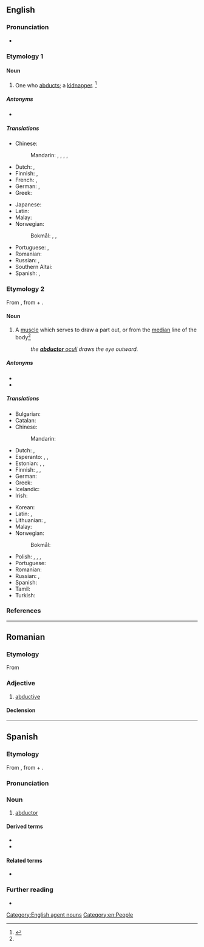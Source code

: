 ==English==

===Pronunciation===
* {{a|US}} {{IPA|en|/æbˈdʌk.tɚ/|/æbˈdʌk.tə/}}

===Etymology 1===
{{suffix|en|abduct|or}}

====Noun====
{{en-noun}}

# One who [[abduct|abducts]]; a [[kidnapper]]. {{defdate|mid 19th century}}<ref name="SOED">{{R:SOED5|page=3}}</ref>

=====Antonyms=====
* {{l|en|abductee}}

=====Translations=====
{{trans-top|kidnapper}}
* Chinese:
*: Mandarin: {{t+|cmn|誘拐者|sc=Hani}}, {{t+|cmn|诱拐者|tr=yòuguǎizhě|sc=Hani}}, {{t+|cmn|綁架者|sc=Hani}}, {{t+|cmn|绑架者|tr=bǎngjiàzhě|sc=Hani}}, {{t+|cmn|劫持者|tr=jiéchízhě|sc=Hani}}
* Dutch: {{t+|nl|ontvoerder|m}}, {{t+|nl|kidnapper|m}}
* Finnish: {{t|fi|ihmisryöstäjä}}, {{t+|fi|kidnappaaja}}
* French: {{t+|fr|abducteur|m}}, {{t|fr|abducteuse|f}}
* German: {{t+|de|Entführer|m}}, {{t+|de|Entführerin|f}}
* Greek: {{t+|el|απαγωγέας|m|f}}
{{trans-mid}}
* Japanese: {{t|ja|誘拐犯|tr=ゆうかいはん, yūkaihan|sc=Jpan}}
* Latin: {{t|la|raptor|m}}
* Malay: {{t|ms|penculik}}
* Norwegian:
*: Bokmål: {{t+|nb|kidnapper|m}}, {{t|nb|barnerøver}} {{qualifier|child kidnapper}}, {{t|nb|kidnapperske|m|f}} {{qualifier|female}}
* Portuguese: {{t|pt|raptor|m}}, {{t+|pt|sequestrador|m}}
* Romanian: {{t+|ro|răpitor|m}}
* Russian: {{t+|ru|похити́тель|m}}, {{t+|ru|похити́тельница|f}}
* Southern Altai: {{t|alt|уурчы}}
* Spanish: {{t+|es|raptor|m}}, {{t+|es|secuestrador|m}}
{{trans-bottom}}

===Etymology 2===
From {{bor|en|NL.|abductor}}, from {{m|la|abdūcō}} + {{m|la|-tor}}.

====Noun====
{{en-noun|s|abductores}}

# {{lb|en|anatomy}} A [[muscle]] which serves to draw a part out, or from the [[median]] line of the body{{defdate|early 17th century}}<ref name="SOED" />
#: ''the [[abductor oculi|'''abductor''' oculi]] draws the eye outward. ''

=====Antonyms=====
* {{l|en|abductee}}
* {{l|en|adductor}}

=====Translations=====
{{trans-top|muscle}}
* Bulgarian: {{t+|bg|абдуктор|m}}
* Catalan: {{t|ca|abductor|m}}
* Chinese:
*: Mandarin: {{t-needed|cmn}}
* Dutch: {{t+|nl|abductor|m}}, {{t+|nl|afvoerder|m}}
* Esperanto: {{t|eo|abduktoro}}, {{t|eo|abdukcimuskolo}}, {{t|eo|abdukcia muskolo}}
* Estonian: {{t+|et|eemaldaja}}, {{t+|et|abduktor}}, {{t+|et|eemaldajalihas}}
* Finnish: {{t+|fi|loitontajalihas}}, {{t+|fi|abduktori}}, {{t+|fi|loitontaja}}
* German: {{t+|de|Abduktor|m}}
* Greek: {{t|el|απαγωγός μυς|m}}
* Icelandic: {{t|is|fráfærir}}
* Irish: {{t|ga|matán abduchtach|m}}
{{trans-mid}}
* Korean: {{t-needed|ko}}
* Latin: {{t|la|musculus abductor|m}}, {{t|la|abductor|m}}
* Lithuanian: {{t|lt|atitraukiamasis raumuo|m}}, {{t+|lt|abduktorius|m}}
* Malay: {{t|ms|abduktor}}
* Norwegian:
*: Bokmål: {{t|nb|abduktor|m}}
* Polish: {{t+|pl|abduktor}}, {{t|pl|mięsień odwodziciel|m}}, {{t+|pl|odwodziciel|m}}, {{t|pl|mięsień odwodzący|m}}
* Portuguese: {{t|pt|abdutor|m}}
* Romanian: {{t+|ro|mușchi abductor}}
* Russian: {{t+|ru|абду́ктор|m}}, {{t|ru|отводя́щая мы́шца|f}}
* Spanish: {{t+|es|abductor|m}}
* Tamil: {{t-needed|ta}}
* Turkish: {{t-needed|tr}}
{{trans-bottom}}

===References===
<references/>

[[Category:English agent nouns]]
[[Category:en:People]]

----

==Romanian==

===Etymology===
From {{bor|ro|fr|abducteur}}

===Adjective===
{{ro-adj}}

# [[abductive]]

====Declension====
{{ro-decl-adj}}

----

==Spanish==

===Etymology===
From {{bor|es|NL.|abductor}}, from {{m|la|abdūcō}} + {{m|la|-tor}}.

===Pronunciation===
{{es-IPA}}

===Noun===
{{es-noun|m}}

# {{lb|es|anatomy}} [[#English|abductor]]

====Derived terms====
* {{l|es|abductor largo del pulgar}}
* {{l|es|abductor del meñique}}

====Related terms====
* {{l|es|abducir}}

===Further reading===
* {{R:DRAE 2001}}

{{C|es|Muscles}}